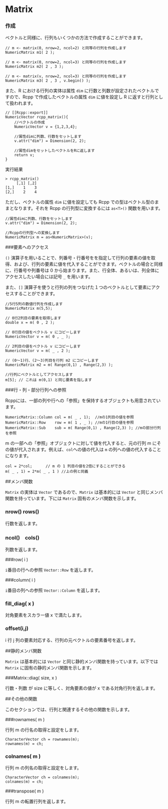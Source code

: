 # Matrix

### 作成

ベクトルと同様に、行列もいくつかの方法で作成することができます。

```
// m <- matrix(0, nrow=2, ncol=2) と同等の行列を作成します
NumericMatrix m1( 2 );

// m <- matrix(0, nrow=2, ncol=3) と同等の行列を作成します
NumericMatrix m2( 2 , 3 );

// m <- matrix(v, nrow=2, ncol=3) と同等の行列を作成します
NumericMatrix m3( 2 , 3 , v.begin() );
```

また、R における行列の実体は属性 `dim` に行数と列数が設定されたベクトルですので、Rcpp で作成したベクトルの属性 `dim` に値を設定し R に返すと行列として扱われます。

```
// [[Rcpp::export]]
NumericVector rcpp_matrix(){
    //ベクトルの作成
    NumericVector v = {1,2,3,4};

    //属性dimに列数、行数をセットします
    v.attr("dim") = Dimension(2, 2);

    //属性dimをセットしたベクトルをRに返します
    return v;
}
```

実行結果

```
> rcpp_matrix()
     [,1] [,2]
[1,]    1    3
[2,]    2    4
```

ただし、ベクトルの属性 `dim` に値を設定しても Rcpp での型はベクトル型のままとなります。それを Rcpp の行列型に変換するには `as<T>()` 関数を用います。

```
//属性dimに列数、行数をセットします
v.attr("dim") = Dimension(2, 2);

//Rcppの行列型への変換します
NumericMatrix m = as<NumericMatrix>(v);
```

###要素へのアクセス

`()` 演算子を用いることで、列番号・行番号をを指定して行列の要素の値を取得、および、行列の要素に値を代入することができます。ベクトルの場合と同様に、行番号や列番号は 0 から始まります。また、行全体、あるいは、列全体にアクセスしたい場合には記号 `_` を用います。

また、`[]` 演算子を使うと行列の列をつなげた１つのベクトルとして要素にアクセスすることができます。

```
//5行5列の数値行列を作成します
NumericMatrix m(5,5);

// 0行2列目の要素を取得します
double x = m( 0 , 2 );

// 0行目の値をベクトル v にコピーします
NumericVector v = m( 0 , _ );

// 2列目の値をベクトル v にコピーします
NumericVector v = m( _ , 2 );

// (0〜1)行、(2〜3)列目を行列 m2 にコピーします
NumericMatrix m2 = m( Range(0,1) , Range(2,3) );

//行列にベクトルとしてアクセスします
m[5]; // これは m(0,1) と同じ要素を指します
```


###行・列・部分行列への参照

Rcppには、一部の列や行への「参照」を保持するオブジェクトも用意されています。

```
NumericMatrix::Column col = m( _ , 1);  //mの1列目の値を参照
NumericMatrix::Row    row = m( 1 , _ ); //mの1行目の値を参照
NumericMatrix::Sub    sub = m( Range(0,1) , Range(2,3) ); //mの部分行列を参照
```

m の一部への「参照」オブジェクトに対して値を代入すると、元の行列 m にその値が代入されます。例えば、`col`への値の代入は `m` の列への値の代入することになります。

```
col = 2*col;      // m の 1 列目の値を2倍にすることができる
m( _ , 1) = 2*m( _ , 1 ) //上の例と同義
```




##メンバ関数

`Matrix` の実体は `Vector` であるので、`Matrix` は基本的には `Vector` と同じメンバ関数を持っています。下には `Matrix` 固有のメンバ関数を示します。

### nrow() rows()

行数を返します。

### ncol()　cols()

列数を返します。

###row( i )

`i`番目の行への参照 `Vector::Row` を返します。

###column( i )

`i`番目の列への参照 `Vector::Column` を返します。

### fill_diag( x )

対角要素をスカラー値 x で満たします。

### offset(i,j)

i 行 j 列の要素対応する、行列の元ベクトルの要素番号を返します。


##静的メンバ関数

`Matrix` は基本的には `Vector` と同じ静的メンバ関数を持っています。以下では `Matrix` に固有の静的メンバ関数を示します。

###Matrix::diag( size, x )

行数・列数 が size に等しく、対角要素の値が x である対角行列を返します。



##その他の関数

このセクションでは、行列と関連するその他の関数を示します。

###rownames( m )

行列 m の行名の取得と設定をします。

```
CharacterVector ch = rownames(m);
rownames(m) = ch;
```

### colnames( m )

行列 m の列名の取得と設定をします。
```
CharacterVector ch = colnames(m);
colnames(m) = ch;
```


###transpose( m )

行列 m の転置行列を返します。

